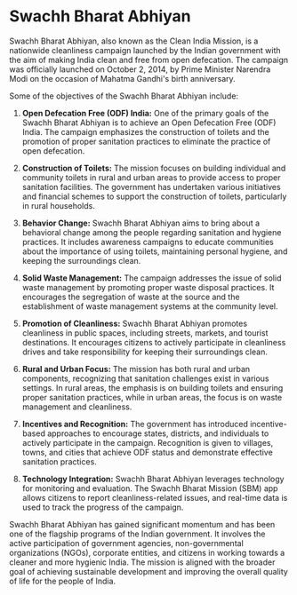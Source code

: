 # Swachh Bharat Abhiyan

Swachh Bharat Abhiyan, also known as the Clean India Mission, is a nationwide cleanliness campaign launched by the Indian government with the aim of making India clean and free from open defecation. The campaign was officially launched on October 2, 2014, by Prime Minister Narendra Modi on the occasion of Mahatma Gandhi's birth anniversary.

Some of the objectives of the Swachh Bharat Abhiyan include:

1. **Open Defecation Free (ODF) India:** One of the primary goals of the Swachh Bharat Abhiyan is to achieve an Open Defecation Free (ODF) India. The campaign emphasizes the construction of toilets and the promotion of proper sanitation practices to eliminate the practice of open defecation.

2. **Construction of Toilets:** The mission focuses on building individual and community toilets in rural and urban areas to provide access to proper sanitation facilities. The government has undertaken various initiatives and financial schemes to support the construction of toilets, particularly in rural households.

3. **Behavior Change:** Swachh Bharat Abhiyan aims to bring about a behavioral change among the people regarding sanitation and hygiene practices. It includes awareness campaigns to educate communities about the importance of using toilets, maintaining personal hygiene, and keeping the surroundings clean.

4. **Solid Waste Management:** The campaign addresses the issue of solid waste management by promoting proper waste disposal practices. It encourages the segregation of waste at the source and the establishment of waste management systems at the community level.

5. **Promotion of Cleanliness:** Swachh Bharat Abhiyan promotes cleanliness in public spaces, including streets, markets, and tourist destinations. It encourages citizens to actively participate in cleanliness drives and take responsibility for keeping their surroundings clean.

6. **Rural and Urban Focus:** The mission has both rural and urban components, recognizing that sanitation challenges exist in various settings. In rural areas, the emphasis is on building toilets and ensuring proper sanitation practices, while in urban areas, the focus is on waste management and cleanliness.

7. **Incentives and Recognition:** The government has introduced incentive-based approaches to encourage states, districts, and individuals to actively participate in the campaign. Recognition is given to villages, towns, and cities that achieve ODF status and demonstrate effective sanitation practices.

8. **Technology Integration:** Swachh Bharat Abhiyan leverages technology for monitoring and evaluation. The Swachh Bharat Mission (SBM) app allows citizens to report cleanliness-related issues, and real-time data is used to track the progress of the campaign.

Swachh Bharat Abhiyan has gained significant momentum and has been one of the flagship programs of the Indian government. It involves the active participation of government agencies, non-governmental organizations (NGOs), corporate entities, and citizens in working towards a cleaner and more hygienic India. The mission is aligned with the broader goal of achieving sustainable development and improving the overall quality of life for the people of India.